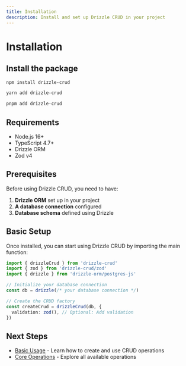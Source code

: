 ```yaml
---
title: Installation
description: Install and set up Drizzle CRUD in your project
---
```


# Installation

## Install the package

```bash
npm install drizzle-crud
```

```bash
yarn add drizzle-crud
```

```bash
pnpm add drizzle-crud
```

## Requirements

- Node.js 16+
- TypeScript 4.7+
- Drizzle ORM
- Zod v4

## Prerequisites

Before using Drizzle CRUD, you need to have:

1. **Drizzle ORM** set up in your project
2. **A database connection** configured
3. **Database schema** defined using Drizzle

## Basic Setup

Once installed, you can start using Drizzle CRUD by importing the main function:

```typescript
import { drizzleCrud } from 'drizzle-crud'
import { zod } from 'drizzle-crud/zod'
import { drizzle } from 'drizzle-orm/postgres-js'

// Initialize your database connection
const db = drizzle(/* your database connection */)

// Create the CRUD factory
const createCrud = drizzleCrud(db, {
  validation: zod(), // Optional: Add validation
})
```

## Next Steps

- [Basic Usage](/docs/drizzle-crud/getting-started/basic-usage) - Learn how to create and use CRUD operations
- [Core Operations](/docs/drizzle-crud/reference/core-operations) - Explore all available operations